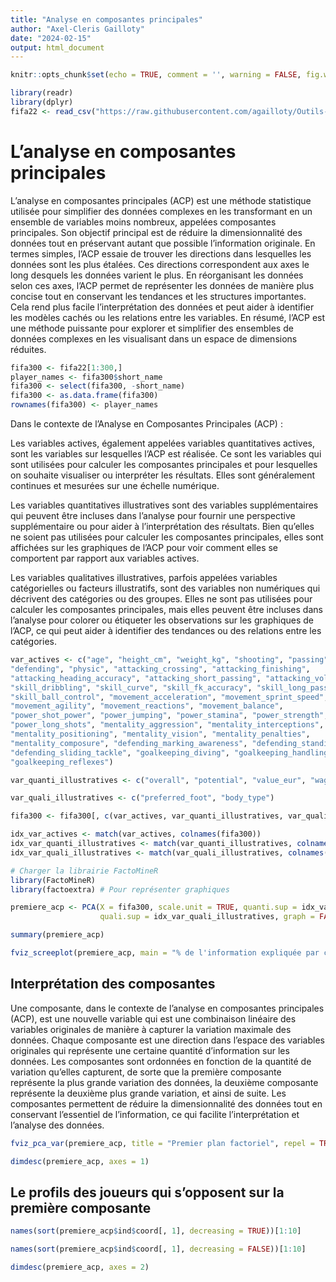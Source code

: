 ```yaml
---
title: "Analyse en composantes principales"
author: "Axel-Cleris Gailloty"
date: "2024-02-15"
output: html_document
---
```


```r
knitr::opts_chunk$set(echo = TRUE, comment = '', warning = FALSE, fig.width = 6)
```

```r
library(readr)
library(dplyr)
fifa22 <- read_csv("https://raw.githubusercontent.com/agailloty/Outils-Analyses-R/main/dataset/fifa_players_22.csv")
```

# L'analyse en composantes principales

L'analyse en composantes principales (ACP) est une méthode statistique utilisée pour simplifier des données complexes en les transformant en un ensemble de variables moins nombreux, appelées composantes principales. Son objectif principal est de réduire la dimensionnalité des données tout en préservant autant que possible l'information originale. En termes simples, l'ACP essaie de trouver les directions dans lesquelles les données sont les plus étalées. Ces directions correspondent aux axes le long desquels les données varient le plus. En réorganisant les données selon ces axes, l'ACP permet de représenter les données de manière plus concise tout en conservant les tendances et les structures importantes. Cela rend plus facile l'interprétation des données et peut aider à identifier les modèles cachés ou les relations entre les variables. En résumé, l'ACP est une méthode puissante pour explorer et simplifier des ensembles de données complexes en les visualisant dans un espace de dimensions réduites.

```r
fifa300 <- fifa22[1:300,]
player_names <- fifa300$short_name
fifa300 <- select(fifa300, -short_name)
fifa300 <- as.data.frame(fifa300)
rownames(fifa300) <- player_names
```


Dans le contexte de l'Analyse en Composantes Principales (ACP) :

Les variables actives, également appelées variables quantitatives actives, sont les variables sur lesquelles l'ACP est réalisée. Ce sont les variables qui sont utilisées pour calculer les composantes principales et pour lesquelles on souhaite visualiser ou interpréter les résultats. Elles sont généralement continues et mesurées sur une échelle numérique.

Les variables quantitatives illustratives sont des variables supplémentaires qui peuvent être incluses dans l'analyse pour fournir une perspective supplémentaire ou pour aider à l'interprétation des résultats. Bien qu'elles ne soient pas utilisées pour calculer les composantes principales, elles sont affichées sur les graphiques de l'ACP pour voir comment elles se comportent par rapport aux variables actives.

Les variables qualitatives illustratives, parfois appelées variables catégorielles ou facteurs illustratifs, sont des variables non numériques qui décrivent des catégories ou des groupes. Elles ne sont pas utilisées pour calculer les composantes principales, mais elles peuvent être incluses dans l'analyse pour colorer ou étiqueter les observations sur les graphiques de l'ACP, ce qui peut aider à identifier des tendances ou des relations entre les catégories.

```r
var_actives <- c("age", "height_cm", "weight_kg", "shooting", "passing", "dribbling", 
"defending", "physic", "attacking_crossing", "attacking_finishing", 
"attacking_heading_accuracy", "attacking_short_passing", "attacking_volleys", 
"skill_dribbling", "skill_curve", "skill_fk_accuracy", "skill_long_passing", 
"skill_ball_control", "movement_acceleration", "movement_sprint_speed", 
"movement_agility", "movement_reactions", "movement_balance", 
"power_shot_power", "power_jumping", "power_stamina", "power_strength", 
"power_long_shots", "mentality_aggression", "mentality_interceptions", 
"mentality_positioning", "mentality_vision", "mentality_penalties", 
"mentality_composure", "defending_marking_awareness", "defending_standing_tackle", 
"defending_sliding_tackle", "goalkeeping_diving", "goalkeeping_handling", 
"goalkeeping_reflexes")
```


```r
var_quanti_illustratives <- c("overall", "potential", "value_eur", "wage_eur","league_level", "international_reputation")

var_quali_illustratives <- c("preferred_foot", "body_type")

fifa300 <- fifa300[, c(var_actives, var_quanti_illustratives, var_quali_illustratives)]

```

```r
idx_var_actives <- match(var_actives, colnames(fifa300))
idx_var_quanti_illustratives <- match(var_quanti_illustratives, colnames(fifa300))
idx_var_quali_illustratives <- match(var_quali_illustratives, colnames(fifa300))
```

```r
# Charger la librairie FactoMineR
library(FactoMineR)
library(factoextra) # Pour représenter graphiques
```


```r
premiere_acp <- PCA(X = fifa300, scale.unit = TRUE, quanti.sup = idx_var_quanti_illustratives, 
                    quali.sup = idx_var_quali_illustratives, graph = FALSE)
```

```r
summary(premiere_acp)
```


```r
fviz_screeplot(premiere_acp, main = "% de l'information expliquée par chaque composante.")
```

## Interprétation des composantes

Une composante, dans le contexte de l'analyse en composantes principales (ACP), est une nouvelle variable qui est une combinaison linéaire des variables originales de manière à capturer la variation maximale des données. Chaque composante est une direction dans l'espace des variables originales qui représente une certaine quantité d'information sur les données. Les composantes sont ordonnées en fonction de la quantité de variation qu'elles capturent, de sorte que la première composante représente la plus grande variation des données, la deuxième composante représente la deuxième plus grande variation, et ainsi de suite. Les composantes permettent de réduire la dimensionnalité des données tout en conservant l'essentiel de l'information, ce qui facilite l'interprétation et l'analyse des données.


```r
fviz_pca_var(premiere_acp, title = "Premier plan factoriel", repel = TRUE)
```


```r
dimdesc(premiere_acp, axes = 1)
```


## Le profils des joueurs qui s'opposent sur la première composante

```r
names(sort(premiere_acp$ind$coord[, 1], decreasing = TRUE))[1:10]
```

```r
names(sort(premiere_acp$ind$coord[, 1], decreasing = FALSE))[1:10]
```

```r
dimdesc(premiere_acp, axes = 2)
```

